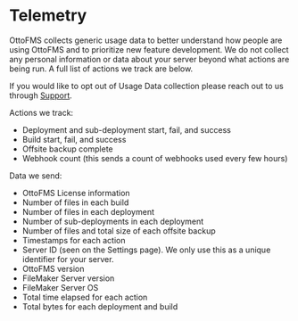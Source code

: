# Telemetry

OttoFMS collects generic usage data to better understand how people are using OttoFMS and to prioritize new feature development. We do not collect any personal information or data about your server beyond what actions are being run. A full list of actions we track are below.

If you would like to opt out of Usage Data collection please reach out to us through [Support](/support).

Actions we track:

- Deployment and sub-deployment start, fail, and success
- Build start, fail, and success
- Offsite backup complete
- Webhook count (this sends a count of webhooks used every few hours)

Data we send:

- OttoFMS License information
- Number of files in each build
- Number of files in each deployment
- Number of sub-deployments in each deployment
- Number of files and total size of each offsite backup
- Timestamps for each action
- Server ID (seen on the Settings page). We only use this as a unique identifier for your server.
- OttoFMS version
- FileMaker Server version
- FileMaker Server OS
- Total time elapsed for each action
- Total bytes for each deployment and build
